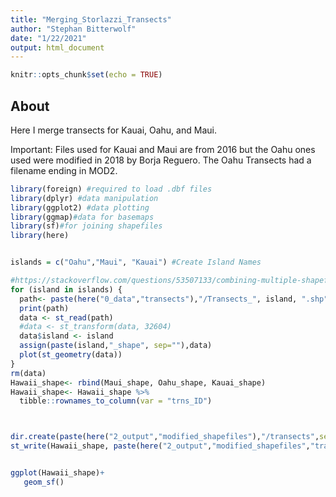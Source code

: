 ```yaml
---
title: "Merging_Storlazzi_Transects"
author: "Stephan Bitterwolf"
date: "1/22/2021"
output: html_document
---
```


```r
knitr::opts_chunk$set(echo = TRUE)
```

## About


Here I merge transects for Kauai, Oahu, and Maui. 

Important: Files used for Kauai and Maui are from 2016 but the Oahu ones used were modified in 2018 by Borja Reguero. The Oahu Transects had a filename ending in MOD2.



```r
library(foreign) #required to load .dbf files
library(dplyr) #data manipulation
library(ggplot2) #data plotting
library(ggmap)#data for basemaps
library(sf)#for joining shapefiles
library(here)


islands = c("Oahu","Maui", "Kauai") #Create Island Names

#https://stackoverflow.com/questions/53507133/combining-multiple-shapefiles-in-r
for (island in islands) {
  path<- paste(here("0_data","transects"),"/Transects_", island, ".shp",sep="") 
  print(path)
  data <- st_read(path)
  #data <- st_transform(data, 32604)
  data$island <- island
  assign(paste(island,"_shape", sep=""),data)
  plot(st_geometry(data))
}
rm(data)
Hawaii_shape<- rbind(Maui_shape, Oahu_shape, Kauai_shape)
Hawaii_shape<- Hawaii_shape %>%
  tibble::rownames_to_column(var = "trns_ID")



dir.create(paste(here("2_output","modified_shapefiles"),"/transects",sep=""))           
st_write(Hawaii_shape, paste(here("2_output","modified_shapefiles","transects"),"/transects_merged.gpkg", sep=""),delete_layer = TRUE)


ggplot(Hawaii_shape)+
   geom_sf()
```